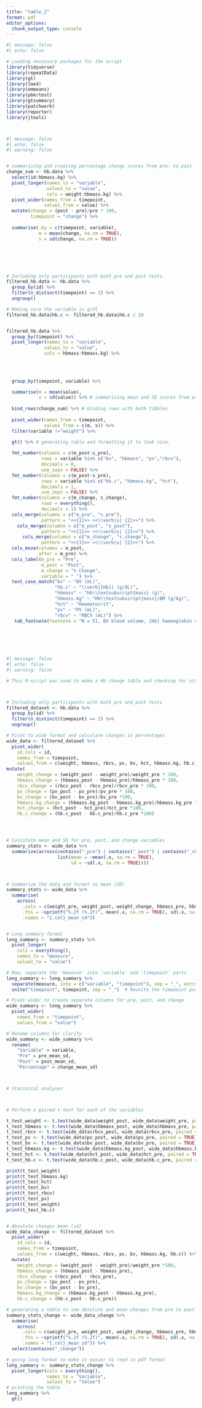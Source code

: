 ---
title: "table_2"
format: pdf
editor_options: 
  chunk_output_type: console
---

```{r}
#| message: false
#| echo: false

# Loading necessary packages for the script
library(tidyverse)
library(repeatData)
library(gt)
library(lme4)
library(emmeans)
library(pbkrtest)
library(gtsummary)
library(patchwork)
library(reporter)
library(jtools)




```

```{r}
#| message: false
#| echo: false
#| warning: false


# summarising and creating percentage change scores from pre- to post
change_sum <- hb.data %>%
  select(id:hbmass.kg) %>%
  pivot_longer(names_to = "variable", 
               values_to = "value", 
               cols = weight:hbmass.kg) %>%
  pivot_wider(names_from = timepoint, 
              values_from = value) %>%
  mutate(change = (post - pre)/pre * 100, 
         timepoint = "change") %>%
  
  summarise(.by = c(timepoint, variable), 
            m = mean(change, na.rm = TRUE), 
            s = sd(change, na.rm = TRUE))






# Including only participants with both pre and post tests
filtered_hb.data <- hb.data %>%
  group_by(id) %>%
  filter(n_distinct(timepoint) == 2) %>%
  ungroup()

# Making sure the variable is g/dl
filtered_hb.data$hb.c <- filtered_hb.data$hb.c / 10


filtered_hb.data %>% 
  group_by(timepoint) %>%
  pivot_longer(names_to = "variable",
              values_to = "value",
              cols = hbmass:hbmass.kg) %>% 
  

  
  
  group_by(timepoint, variable) %>%

  summarise(m = mean(value),
            s = sd(value)) %>% # summarising mean and SD scores from pre and post tests
  
  bind_rows(change_sum) %>% # binding rows with both tibbles
  
  pivot_wider(names_from = timepoint, 
              values_from = c(m, s)) %>%
  filter(variable !="weight") %>%
  
  gt() %>% # generating table and formatting it to look nice. 

  fmt_number(columns = c(m_post:s_pre), 
             rows = variable %in% c("bv", "hbmass", "pv","rbcv"),
             decimals = 0,
             use_seps = FALSE) %>%
  fmt_number(columns = c(m_post:s_pre),
             rows = variable %in% c("hb.c", "hbmass.kg", "hct"),
             decimals = 1,
             use_seps = FALSE) %>%
  fmt_number(columns = c(m_change, s_change),
             rows = everything(),
             decimals = 1) %>% 
  cols_merge(columns = c("m_pre", "s_pre"), 
             pattern = "<<{1}>> <<\\verb|±| {2}>>") %>%
    cols_merge(columns = c("m_post", "s_post"), 
             pattern = "<<{1}>> <<\\verb|±| {2}>>") %>%
      cols_merge(columns = c("m_change", "s_change"), 
             pattern = "<<{1}>> <<\\verb|±| {2}>>") %>%
  cols_move(columns = m_post,
            after = m_pre) %>%
  cols_label(m_pre = "Pre",
             m_post = "Post",
             m_change = "% Change",
             variable = " ") %>%
  text_case_match("bv" ~ "BV (mL)",
                  "hb.c" ~ "\\verb|[Hb]| (g/dL)",
                  "hbmass" ~ "Hb\\textsubscript{mass} (g)",
                  "hbmass.kg" ~ "Hb\\textsubscript{mass}/BM (g/kg)",
                  "hct" ~ "Haematocrit",
                  "pv" ~ "PV (mL)",
                  "rbcv" ~ "RBCV (mL)") %>% 
   tab_footnote(footnote = "N = 51, BV blood volume, [Hb] haemoglobin conentration, Hbmass haemoglobin mass, Haematocrit (%) PV plasma volume, RBCV red blood cell volume. * Signifcant change example" )



  
 


```


```{r}
#| message: false
#| echo: false
#| warning: false

# This R-script was used to make a Hb change table and checking for statistical significant difference between pre and post for haematological measures



# Including only participants with both pre and post tests
filtered_dataset <- hb.data %>%
  group_by(id) %>%
  filter(n_distinct(timepoint) == 2) %>%
  ungroup()

# Pivot to wide format and calculate changes in percentages
wide_data <- filtered_dataset %>%
  pivot_wider(
    id_cols = id,
    names_from = timepoint,
    values_from = c(weight, hbmass, rbcv, pv, bv, hct, hbmass.kg, hb.c)) %>%
mutate(
    weight_change = (weight_post - weight_pre)/weight_pre * 100,
    hbmass_change = (hbmass_post - hbmass_pre)/hbmass_pre * 100,
    rbcv_change = (rbcv_post - rbcv_pre)/rbcv_pre * 100,
    pv_change = (pv_post - pv_pre)/pv_pre * 100,
    bv_change = (bv_post - bv_pre)/bv_pre *100,
    hbmass.kg_change = (hbmass.kg_post - hbmass.kg_pre)/hbmass.kg_pre * 100,
    hct_change = (hct_post - hct_pre)/hct_pre *100,
    hb.c_change = (hb.c_post - hb.c_pre)/hb.c_pre *100)




# Calculate mean and SD for pre, post, and change variables
summary_stats <- wide_data %>%
  summarize(across(contains("_pre") | contains("_post") | contains("_change"),
                   list(mean = ~mean(.x, na.rm = TRUE),
                        sd = ~sd(.x, na.rm = TRUE))))



# Summarize the data and format as mean (SD)
summary_stats <- wide_data %>%
  summarise(
    across(
      .cols = c(weight_pre, weight_post, weight_change, hbmass_pre, hbmass_post, hbmass_change, rbcv_pre, rbcv_post, rbcv_change, pv_pre, pv_post, pv_change, bv_pre, bv_post, bv_change, `hbmass.kg_pre`, `hbmass.kg_post`, hbmass.kg_change, hb.c_pre, hb.c_post, hb.c_change),
      .fns = ~sprintf("%.2f (%.2f)", mean(.x, na.rm = TRUE), sd(.x, na.rm = TRUE)),
      .names = "{.col}_mean_sd"))


# Long summary format
long_summary <- summary_stats %>%
  pivot_longer(
    cols = everything(),
    names_to = "measure",
    values_to = "value")

# Now, separate the 'measure' into 'variable' and 'timepoint' parts
long_summary <- long_summary %>%
  separate(measure, into = c("variable", "timepoint"), sep = "_", extra = "merge") %>%
  unite("timepoint", timepoint, sep = "_")  # Reunite the timepoint parts if separated into multiple columns

# Pivot wider to create separate columns for pre, post, and change
wide_summary <- long_summary %>%
  pivot_wider(
    names_from = "timepoint",
    values_from = "value")

# Rename columns for clarity
wide_summary <- wide_summary %>%
  rename(
    "Variable" = variable,
    "Pre" = pre_mean_sd,
    "Post" = post_mean_sd,
    "Percentage" = change_mean_sd)



# Statistcal analyses



# Perform a paired t-test for each of the variables

t_test_weight <- t.test(wide_data$weight_post, wide_data$weight_pre, paired = TRUE)
t_test_hbmass <- t.test(wide_data$hbmass_post, wide_data$hbmass_pre, paired = TRUE)
t_test_rbcv <- t.test(wide_data$rbcv_post, wide_data$rbcv_pre, paired = TRUE)
t_test_pv <- t.test(wide_data$pv_post, wide_data$pv_pre, paired = TRUE)
t_test_bv <- t.test(wide_data$bv_post, wide_data$bv_pre, paired = TRUE)
t_test_hbmass.kg <- t.test(wide_data$hbmass.kg_post, wide_data$hbmass.kg_pre, paired = TRUE)
t_test_hct <- t.test(wide_data$hct_post, wide_data$hct_pre, paired = TRUE)
t_test_hb.c <- t.test(wide_data$hb.c_post, wide_data$hb.c_pre, paired = TRUE)

print(t_test_weight)
print(t_test_hbmass.kg)
print(t_test_hct)
print(t_test_bv)
print(t_test_rbcv)
print(t_test_pv)
print(t_test_weight)
print(t_test_hb.c)


# Absolute changes mean (sd)
wide_data_change <- filtered_dataset %>%
  pivot_wider(
    id_cols = id,
    names_from = timepoint,
    values_from = c(weight, hbmass, rbcv, pv, bv, hbmass.kg, hb.c)) %>%
  mutate(
    weight_change = (weight_post - weight_pre)/weight_pre *100,
    hbmass_change = (hbmass_post - hbmass_pre),
    rbcv_change = (rbcv_post - rbcv_pre),
    pv_change = (pv_post - pv_pre),
    bv_change = (bv_post - bv_pre),
    hbmass.kg_change = (hbmass.kg_post - hbmass.kg_pre),
    hb.c_change = (hb.c_post - hb.c_pre))

# generating a table to see absolute and mean changes from pre to post
summary_stats_change <- wide_data_change %>%
  summarise(
    across(
      .cols = c(weight_pre, weight_post, weight_change, hbmass_pre, hbmass_post, hbmass_change, rbcv_pre, rbcv_post, rbcv_change, pv_pre, pv_post, pv_change, bv_pre, bv_post, bv_change, `hbmass.kg_pre`, `hbmass.kg_post`, hbmass.kg_change, hb.c_pre, hb.c_post, hb.c_change),
      .fns = ~sprintf("%.2f (%.2f)", mean(.x, na.rm = TRUE), sd(.x, na.rm = TRUE)),
      .names = "{.col}_mean_sd")) %>%
  select(contains("_change"))

# going long format to make it easier to read in pdf format
long_summary <- summary_stats_change %>%
  pivot_longer(cols = everything(), 
               names_to = "Variable", 
               values_to = "Value")
# printing the table
long_summary %>% 
  gt() 


```

